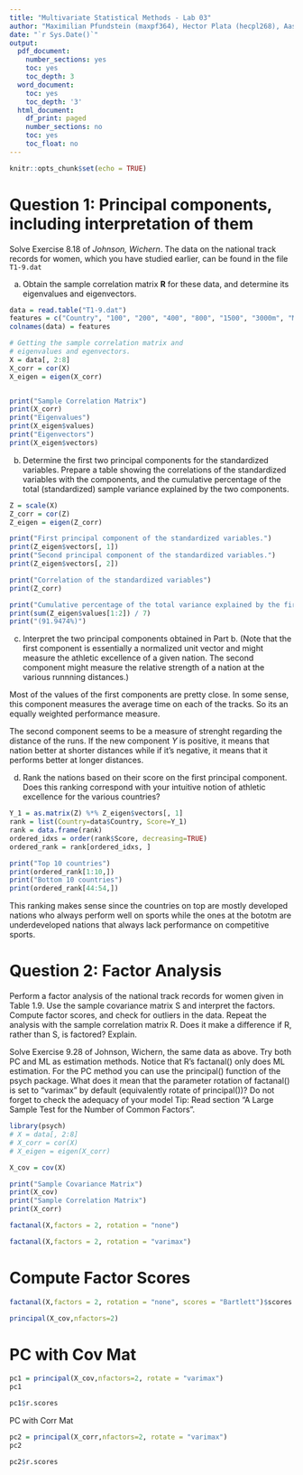 ```yaml
---
title: "Multivariate Statistical Methods - Lab 03"
author: "Maximilian Pfundstein (maxpf364), Hector Plata (hecpl268), Aashana Nijhawan(aasni448), Lakshidaa Saigiridharan (laksa656)"
date: "`r Sys.Date()`"
output:
  pdf_document:
    number_sections: yes
    toc: yes
    toc_depth: 3
  word_document:
    toc: yes
    toc_depth: '3'
  html_document:
    df_print: paged
    number_sections: no
    toc: yes
    toc_float: no
---
```


```r
knitr::opts_chunk$set(echo = TRUE)
```

# Question 1: Principal components, including interpretation of them

Solve Exercise $8.18$ of *Johnson, Wichern*. The data on the national track records for women, which you have studied earlier, can be found in the file `T1-9.dat`

a) Obtain the sample correlation matrix $\mathbf{R}$ for these data, and determine its eigenvalues and eigenvectors.

```r
data = read.table("T1-9.dat")
features = c("Country", "100", "200", "400", "800", "1500", "3000m", "Marathon")
colnames(data) = features

# Getting the sample correlation matrix and 
# eigenvalues and egenvectors.
X = data[, 2:8]
X_corr = cor(X)
X_eigen = eigen(X_corr)


print("Sample Correlation Matrix")
print(X_corr)
print("Eigenvalues")
print(X_eigen$values)
print("Eigenvectors")
print(X_eigen$vectors)
```


b) Determine the first two principal components for the standardized variables. Prepare a table showing the correlations of the standardized variables with the components, and the cumulative percentage of the total (standardized) sample variance explained by the two components.

```r
Z = scale(X)
Z_corr = cor(Z)
Z_eigen = eigen(Z_corr)

print("First principal component of the standardized variables.")
print(Z_eigen$vectors[, 1])
print("Second principal component of the standardized variables.")
print(Z_eigen$vectors[, 2])

print("Correlation of the standardized variables")
print(Z_corr)

print("Cumulative percentage of the total variance explained by the first two components")
print(sum(Z_eigen$values[1:2]) / 7)
print("(91.9474%)")
```

c) Interpret the two principal components obtained in Part b. (Note that the first component is essentially a normalized unit vector and might measure the athletic excellence of a given nation. The second component might measure the relative strength of a nation at the various runnning distances.)

Most of the values of the first components are pretty close. In some sense, this component measures the average time on each of the tracks. So its an equally weighted performance measure.

The second component seems to be a measure of strenght regarding the distance of the runs. If the new component $Y$ is positive, it means that nation better at shorter distances while if it's negative, it means that it performs better at longer distances.


d) Rank the nations based on their score on the first principal component. Does this ranking correspond with your intuitive notion of athletic excellence for the various countries?

```r
Y_1 = as.matrix(Z) %*% Z_eigen$vectors[, 1]
rank = list(Country=data$Country, Score=Y_1)
rank = data.frame(rank)
ordered_idxs = order(rank$Score, decreasing=TRUE)
ordered_rank = rank[ordered_idxs, ]

print("Top 10 countries")
print(ordered_rank[1:10,])
print("Bottom 10 countries")
print(ordered_rank[44:54,])
```


This ranking makes sense since the countries on top are mostly developed nations who always perform well on sports while the ones at the bototm are underdeveloped nations that always lack performance on competitive sports.

# Question 2: Factor Analysis

Perform a factor analysis of the national track records for women given in Table 1.9. Use
the sample covariance matrix S and interpret the factors. Compute factor scores, and
check for outliers in the data. Repeat the analysis with the sample correlation matrix R.
Does it make a difference if R, rather than S, is factored? Explain.

Solve Exercise 9.28 of Johnson, Wichern, the same data as above. Try both PC and ML as estimation methods. Notice that R’s factanal() only does ML estimation. For the PC method you can use the principal() function of the psych package. What does it mean that the parameter rotation of factanal() is set to "varimax" by default (equivalently rotate of principal())? Do not forget to check the adequacy of your model
Tip: Read section “A Large Sample Test for the Number of Common Factors”.

```r
library(psych)
# X = data[, 2:8]
# X_corr = cor(X)
# X_eigen = eigen(X_corr)

X_cov = cov(X)

print("Sample Covariance Matrix")
print(X_cov)
print("Sample Correlation Matrix")
print(X_corr)
```

```r

factanal(X,factors = 2, rotation = "none")

```

```r
factanal(X,factors = 2, rotation = "varimax")
```

# Compute Factor Scores
```r
factanal(X,factors = 2, rotation = "none", scores = "Bartlett")$scores
```

```r
principal(X_cov,nfactors=2)
```

# PC with Cov Mat
```r
pc1 = principal(X_cov,nfactors=2, rotate = "varimax")
pc1
```


```r
pc1$r.scores
```

PC with Corr Mat
```r
pc2 = principal(X_corr,nfactors=2, rotate = "varimax")
pc2
```

```r
pc2$r.scores
```

